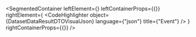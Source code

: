 
<SegmentedContainer
  leftElement={<DatasetDataResultDTODesc />}
  leftContainerProps={{}}
  rightElement={
    <CodeHighlighter
      object={DatasetDataResultDTOVisualJson}
      language={"json"}
      title={"Event"}
    />
  }
  rightContainerProps={{}}
/>
